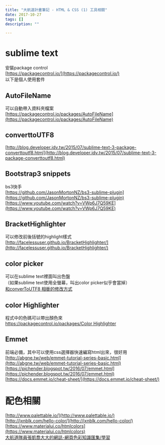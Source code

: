 ```yaml
---
title: "大航道計畫筆記 - HTML & CSS (1) 工具相關"
date: 2017-10-27
tags: []
description: ""

---
```


# sublime text

安裝package control  
[https://packagecontrol.io/](https://packagecontrol.io/)  
以下是個人使用套件

## AutoFileName

可以自動帶入資料夾檔案  
[https://packagecontrol.io/packages/AutoFileName](https://packagecontrol.io/packages/AutoFileName)

## converttoUTF8

[http://blog.developer.idv.tw/2015/07/sublime-text-3-package-converttoutf8.html](http://blog.developer.idv.tw/2015/07/sublime-text-3-package-converttoutf8.html)

## Bootstrap3 snippets

bs3快手  
[https://github.com/JasonMortonNZ/bs3-sublime-plugin](https://github.com/JasonMortonNZ/bs3-sublime-plugin)  
[https://www.youtube.com/watch?v=VWp6J7Q59KE](https://www.youtube.com/watch?v=VWp6J7Q59KE)

## BracketHighlighter

可以修改前後括號的highlight樣式  
[http://facelessuser.github.io/BracketHighlighter/](http://facelessuser.github.io/BracketHighlighter/)

## color picker

可以在sublime text裡面叫出色盤  
（如果sublime text使用全螢幕，叫出color picker似乎會當掉）  
[和converToUTF8 相衝的修改方式](http://www.bos.tw/2017/02/sublime-text-3-%E7%9A%84%E5%A4%96%E6%8E%9B-colorpicker-%E5%AE%89%E8%A3%9D%E5%BE%8C%E7%84%A1%E6%B3%95%E4%BD%BF%E7%94%A8%E4%B9%8B%E8%A7%A3%E6%B1%BA%E6%96%B9%E6%B3%95/)

## color Highlighter

程式中的色碼可以帶出顏色來  
[https://packagecontrol.io/packages/Color Highlighter](https://packagecontrol.io/packages/Color%20Highlighter)

## Emmet

前端必備，其中可以使用css選擇器快速編寫html出來，很好用  
[http://abgne.tw/web/emmet-tutorial-series-basic.html](http://abgne.tw/web/emmet-tutorial-series-basic.html)  
[https://pjchender.blogspot.tw/2016/07/emmet.html](https://pjchender.blogspot.tw/2016/07/emmet.html)  
[https://docs.emmet.io/cheat-sheet/](https://docs.emmet.io/cheat-sheet/)

# 配色相關

[http://www.palettable.io/](http://www.palettable.io/)  
[http://jxnblk.com/hello-color/](http://jxnblk.com/hello-color/)  
[https://www.materialui.co/htmlcolors](https://www.materialui.co/htmlcolors)  
[大航道隊員張凱喬大大的網誌-網頁色彩知識匯集/學習](https://medium.com/@weilihmen/%E7%B6%B2%E9%A0%81%E8%89%B2%E5%BD%A9%E7%9F%A5%E8%AD%98%E5%8C%AF%E9%9B%86-%E5%AD%B8%E7%BF%92-d290ee142c1b)
